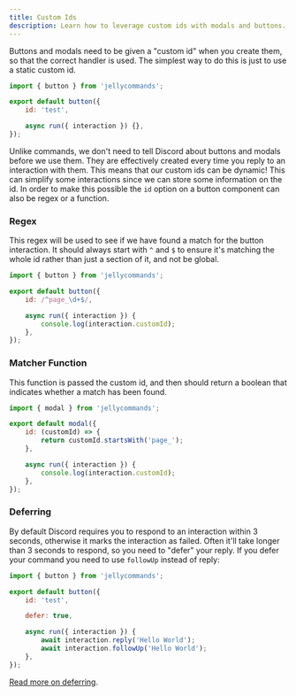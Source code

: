 ```yaml
---
title: Custom Ids
description: Learn how to leverage custom ids with modals and buttons.
---
```


Buttons and modals need to be given a "custom id" when you create them, so that the correct handler is used. The simplest way to do this is just to use a static custom id.

```js {4}
import { button } from 'jellycommands';

export default button({
	id: 'test',

	async run({ interaction }) {},
});
```

Unlike commands, we don't need to tell Discord about buttons and modals before we use them. They are effectively created every time you reply to an interaction with them. This means that our custom ids can be dynamic! This can simplify some interactions since we can store some information on the id. In order to make this possible the `id` option on a button component can also be regex or a function.

### Regex

This regex will be used to see if we have found a match for the button interaction. It should always start with `^` and `$` to ensure it's matching the whole id rather than just a section of it, and not be global.

```js
import { button } from 'jellycommands';

export default button({
	id: /^page_\d+$/,

	async run({ interaction }) {
		console.log(interaction.customId);
	},
});
```

### Matcher Function

This function is passed the custom id, and then should return a boolean that indicates whether a match has been found.

```js
import { modal } from 'jellycommands';

export default modal({
	id: (customId) => {
		return customId.startsWith('page_');
	},

	async run({ interaction }) {
		console.log(interaction.customId);
	},
});
```

### Deferring

By default Discord requires you to respond to an interaction within 3 seconds, otherwise it marks the interaction as failed. Often it'll take longer than 3 seconds to respond, so you need to "defer" your reply. If you defer your command you need to use `followUp` instead of reply:

```js {6,10} ins="followUp" del="reply"
import { button } from 'jellycommands';

export default button({
	id: 'test',

	defer: true,

	async run({ interaction }) {
		await interaction.reply('Hello World');
		await interaction.followUp('Hello World');
	},
});
```

[Read more on deferring](/components/deferring).
